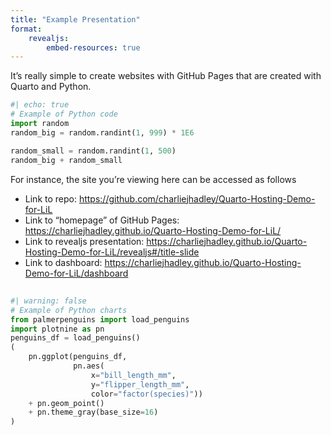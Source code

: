 ```yaml
---
title: "Example Presentation"
format: 
    revealjs:
        embed-resources: true
---
```


It's really simple to create websites with GitHub Pages that are created with Quarto and Python.

```python
#| echo: true
# Example of Python code
import random
random_big = random.randint(1, 999) * 1E6

random_small = random.randint(1, 500)
random_big + random_small
```

For instance, the site you're viewing here can be accessed as follows

- Link to repo: <https://github.com/charliejhadley/Quarto-Hosting-Demo-for-LiL>
- Link to "homepage" of GitHub Pages: <https://charliejhadley.github.io/Quarto-Hosting-Demo-for-LiL/>
- Link to revealjs presentation: <https://charliejhadley.github.io/Quarto-Hosting-Demo-for-LiL/revealjs#/title-slide>
- Link to dashboard: <https://charliejhadley.github.io/Quarto-Hosting-Demo-for-LiL/dashboard>

##

```python
#| warning: false
# Example of Python charts
from palmerpenguins import load_penguins
import plotnine as pn
penguins_df = load_penguins()
(
    pn.ggplot(penguins_df,
              pn.aes(
                  x="bill_length_mm",
                  y="flipper_length_mm",
                  color="factor(species)"))
    + pn.geom_point()
    + pn.theme_gray(base_size=16)
)
```
